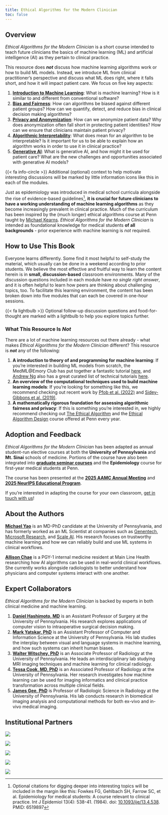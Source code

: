 ```yaml
---
title: Ethical Algorithms for the Modern Clinician
toc: false
---
```


## Overview

*Ethical Algorithms for the Modern Clinician* is a short course intended to teach future clinicians the basics of machine learning (ML) and artificial intelligence (AI) as they pertain to clinical practice.

This resource does ***not*** discuss how machine learning algorithms work or how to build ML models. Instead, we introduce ML from clinical practitioner's perspective and discuss what ML does right, where it falls short, and how it will impact patient care. We focus on five key aspects:

1. [**Introduction to Machine Learning**](/ml.html): What is machine learning? How is it similar to and different from conventional software?
2. [**Bias and Fairness**](/bias.html): How can algorithms be biased against different patient groups? How can we quantify, detect, and reduce bias in clinical decision making algorithms?
3. [**Privacy and Anonymization**](/privacy.html): How can we anonymize patient data? Why does anonymization often fall short in protecting patient identities? How can we ensure that clinicians maintain patient privacy?
4. [**Algorithmic Interpretability**](/interpretability.html): What does mean for an algorithm to be interpretable? Is it important for us to be able to explain how an algorithm works in order to use it in clinical practice?
5. [**Generative AI**](/genai.html): What is generative AI, and how might it be used for patient care? What are the new challenges and opportunities associated with generative AI models?

::: column-margin
{{< fa info-circle >}} Additional (optional) context to help motivate interesting discussions will be marked by little information icons like this in each of the modules.
:::

Just as epidemiology was introduced in medical school curricula alongside the rise of evidence-based guidelines[^1], **it is crucial for future clinicians to have a working understanding of machine learning algorithms** as they become increasingly prevalent in clinical practice. Much of the curriculum has been inspired by the (much longer) ethical algorithms course at Penn taught by [Michael Kearns](https://www.cis.upenn.edu/~mkearns/). *Ethical Algorithms for the Modern Clinician* is intended as foundational knowledge for medical students **of all backgrounds** - prior experience with machine learning is *not* required.

[^1]: Optional citations for digging deeper into interesting topics will be included in the margin like this: Fowkes FG, Gehlbach SH, Farrow SC, et al. Epidemiology for medical students: A course relevant to clinical practice. Int J Epidemiol 13(4): 538-41. (1984). doi: [10.1093/ije/13.4.538](https://pubmed.ncbi.nlm.nih.gov/6519897/). PMID: 6519897

## How to Use This Book

Everyone learns differently. Some find it most helpful to self-study the material, which usually can be done in a weekend according to prior students. We believe the most effective and fruitful way to learn the content herein is in **small, discussion-based** classroom environments. Many of the discussion questions included in each module have *no single right answer*, and it is often helpful to learn how peers are thinking about challenging topics, too. To facilitate this learning environment, the content has been broken down into five modules that can each be covered in one-hour sessions.

::: column-margin
{{< fa lightbulb >}} Optional follow-up discussion questions and food-for-thought are marked with a lightbulb to help you explore topics further.
:::

::: {.callout-caution collapse="true"}
### What This Resource Is *Not*

There are a lot of machine learning resources out there already - what makes *Ethical Algorithms for the Modern Clinician* different? This resource is ***not*** any of the following:

1. **A introduction to theory of and programming for machine learning**: If you're interested in building ML models from scratch, the MedML@Emory Club has put together a fantastic tutorial [here](https://colab.research.google.com/drive/1eij5s6YoSthXUAWMUJ0-ouydIFK0D_1d?usp=sharing), and [Andrew Ng](https://www.andrewng.org/) also has a great curated list of technical tutorials [here](https://www.coursera.org/collections/machine-learning).
2. **An overview of the computational techniques used to build machine learning models**: If you're looking for something like this, we recommend checking out recent work by [Pfob et al. (2022)](https://pubmed.ncbi.nlm.nih.gov/36319956/) and [Sidey-Gibbons et al. (2019)](https://pubmed.ncbi.nlm.nih.gov/30890124/).
3. **A mathematically rigorous foundation for assessing algorithmic fairness and privacy**: If this is something you're interested in, we highly recommend checking out [The Ethical Algorithm](https://www.amazon.com/Ethical-Algorithm-Science-Socially-Design/dp/0190948205) and the [Ethical Algorithm Design](https://www.cis.upenn.edu/~mkearns/teaching/EADSpring24/) course offered at Penn every year.
:::

## Adoption and Feedback

*Ethical Algorithms for the Modern Clinician* has been adapted as annual student-run elective courses at both the **University of Pennsylvania** and **Mt. Sinai** schools of medicine. Portions of the course have also been integrated into **[graduate seminar courses](https://www.med.upenn.edu/kbjohnsonlab/hhct/)** and the **Epidemiology** course for first-year medical students at Penn.

The course has been presented at the **[2025 AAMC Annual Meeting](https://www.aamc.org/learn-network/learn-serve-lead)** and **[2025 NeurIPS Educational Program](https://openreview.net/forum?id=FIQeorc5z5)**.

If you're interested in adapting the course for your own classroom, [get in touch with us](mailto:michael.yao@pennmedicine.upenn.edu)!

## About the Authors

**[Michael Yao](https://www.michaelsyao.com)** is an MD-PhD candidate at the University of Pennsylvania, and has formerly worked as an ML Scientist at companies such as [Genentech](https://www.gene.com/scientists/our-scientists/braid), [Microsoft Research](https://www.microsoft.com/en-us/research/lab/microsoft-health-futures/), and [Scale AI](https://scale.com/). His research focuses on trustworthy machine learning and how we can reliably build and use ML systems in clinical workflows. 

**[Allison Chae](https://www.allisonchae.com)** is a PGY-1 internal medicine resident at Main Line Health researching how AI algorithms can be used in real-world clinical workflows. She currently works alongside radiologists to better understand how physicians and computer systems interact with one another.

## Expert Collaborators

*Ethical Algorithms for the Modern Clinician* is backed by experts in both clinical medicine and machine learning.

1. [**Daniel Hashimoto, MD**](https://www.med.upenn.edu/pcaso/team.html) is an Assistant Professor of Surgery at the University of Pennsylvania. His research explores applications of computer vision to intraoperative surgical decision making.
2. [**Mark Yatskar, PhD**](https://www.cis.upenn.edu/~myatskar/) is an Assistant Professor of Computer and Information Science at the University of Pennsylvania. His lab studies the interplay between visual and language systems in machine learning, and how such systems can inherit human biases.
3. [**Walter Witschey, PhD**](https://www.med.upenn.edu/corlab/current.html) is an Associate Professor of Radiology at the University of Pennsylvania. He leads an interdisciplinary lab studying MRI imaging techniques and machine learning for clinical radiology.
4. [**Tessa Cook, MD, PhD**](https://www.med.upenn.edu/apps/faculty/index.php/g275/p18472) is an Associated Professor of Radiology at the University of Pennsylvania. Her research investigates how machine learning can be used for imaging informatics and clinical practice transformation across multiple clinical fields.
5. [**James Gee, PhD**](https://www.med.upenn.edu/apps/faculty/index.php/g5455356/p10656) is Professor of Radiologic Science in Radiology at the University of Pennsylvania. His lab conducts research in biomedical imaging analysis and computational methods for both ex-vivo and in-vivo medical imaging.

## Institutional Partners

::: {layout="[[1.7,1.7,0.8,1.4,1.9]]"}
![](/images/penn-med.png)

![](/images/penn-seas.png)

![](/images/mdplus.png)

![](/images/apsa.png)

![](/images/pennhealthx.png)
:::
